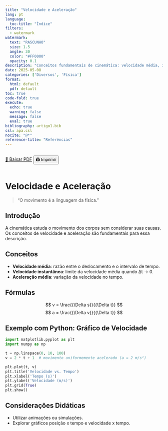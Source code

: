 ```yaml
---
title: "Velocidade e Aceleração"
lang: pt
language:
  toc-title: "Índice"
filters:
  - watermark
watermark:
  text: "RASCUNHO"
  size: 1.5
  angle: 30
  color: "#FF0000"
  opacity: 0.1
description: "Conceitos fundamentais de cinemática: velocidade média, instantânea e aceleração."
date: 2025-05-08
categories: ['Diversos', 'Física']
format:
  html: default
  pdf: default
toc: true
code-fold: true
execute:
  echo: true
  warning: false
  message: false
  eval: true
bibliography: artigo1.bib
csl: apa.csl
nocite: "@*"
reference-title: "Referências"
---
```


::: {.content-visible when-format="html"}
<div style="display: flex; gap: 1rem; margin-bottom: 1rem;">
  <a href="./index.pdf" target="_blank" class="btn btn-primary">📄 Baixar PDF</a>
  <button onclick="window.print()" class="btn btn-outline-secondary">🖨️ Imprimir</button>
</div>
:::

<div style="margin-top: 2rem;"></div>


# Velocidade e Aceleração

> "O movimento é a linguagem da física."

## Introdução

A cinemática estuda o movimento dos corpos sem considerar suas causas. Os conceitos de velocidade e aceleração são fundamentais para essa descrição.

## Conceitos

- **Velocidade média**: razão entre o deslocamento e o intervalo de tempo.
- **Velocidade instantânea**: limite da velocidade média quando Δt → 0.
- **Aceleração média**: variação da velocidade no tempo.

## Fórmulas

$$ v = \frac{{\Delta s}}{{\Delta t}} $$
$$ a = \frac{{\Delta v}}{{\Delta t}} $$

## Exemplo com Python: Gráfico de Velocidade

```python
import matplotlib.pyplot as plt
import numpy as np

t = np.linspace(0, 10, 100)
v = 2 * t + 1  # movimento uniformemente acelerado (a = 2 m/s²)

plt.plot(t, v)
plt.title('Velocidade vs. Tempo')
plt.xlabel('Tempo (s)')
plt.ylabel('Velocidade (m/s)')
plt.grid(True)
plt.show()
```

## Considerações Didáticas

- Utilizar animações ou simulações.
- Explorar gráficos posição x tempo e velocidade x tempo.

